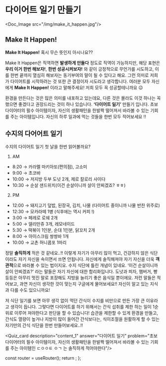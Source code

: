 # 다이어트 일기 만들기


<Doc_Image src="/img/make_it_happen.jpg"/>

## Make It Happen!


<Callout emoji="☺️">**Make It Happen!** 혹시 무슨 뜻인지 아시나요??</Callout>

Make It Happen은 직역하면 **발생하게 만들다** 정도로 직역이 가능하지만, 해당 표현은 **우리 이거 한번 해보자!**, **한번 성공시켜보자!** 와 같이 긍정적으로 무언가를 시도하고, 이를 한번 끝까지 열심히 해보자는 동기부여의 말이 될 수 있다고 해요. 그런 의미로 저희가 다이어트를 시작하려는 것 또한 큰 결정이자 시도라고 생각합니다. 여러분 모두 자신에게 **Make It Happen!** 이라고 말해주세요! 저희 모두 꼭 성공할테니까요 😉

환경을 만든다는 것은 많은 의미를 내포하고 있는데요, 다른 것은 몰라도 이것 하나는 꼭 했으면 좋겠다고 권장드리는 것이 하나 있습니다. **‘다이어트 일기’** 만들기 입니다. 초보 다이어터의 필수 아이템이자, 자신의 생활패턴을 한발짝 떨어져서 바라볼 수 있는 기회를 주는 아이템입니다. 자신의 하루 일과에 먹는 것들을 한번 모두 적어보세요 !!

## 수지의 다어어트 일기

수지의 다이어트 일기 첫 날을 한번 읽어볼까요?

1. AM

- 8:20 → 카라멜 마키아또(편의점), 고소미
- 9:00 → 초코바
- 10:00 → 저지방 두부 도넛 2개, 제로 칼로리 사이다
- 10:30 → 순살 샌드위치(이건 순살이니까 살이 안찌겠죠? ㅎㅎ)

2. PM

- 12:00 → 돼지고기 덮밥, 된장국, 김치, 나물 (다이어트 중이니까 나물 반찬 위주로)
- 12:30 → 모카라떼 1병 (식후에는 역시 커피 !)
- 3:00 → 페레로 로쉐 2개
- 5:00 → 델리만쥬 3개, 레모네이드
- 5:30 → 떡볶이 1인분, 순대 1인분, 닭꼬치 2개
- 8:00 → 아이스크림 쌍쌍바 1개
- 10:00 → 교촌 허니콤포 1마리

정말 **솔직하게** 적은 것 같네요..!! 이렇게 자기가 아무리 많이 먹고, 건강하지 않은 식단이라도 자기 자신을 속이면서 쓰면 안됩니다. 자신에게 솔직해져야 자기 자신을 더욱 **객관적**으로 바라볼 수 있는 법이지요. 수지 식단에 틀린 개념이 있네요. ‘이건 순살이니까 살이 안찌겠죠?’ 라는 말들은 자기 자신에 대한 합리화입니다. 도넛과 피자, 햄버거, 빵 등등은 아무리 멋진 말로 포장해도 지방을 늘리기 좋은 음식일 뿐이에요. 저런 말들은 적어보고, 과연 자신이 생각한 것이 맞는지 구글에게 물어보세요!! 자신이 알고 있는 지식과 다를 수도 있으니까요!

저 식단 일기를 보면 아무 생각 없이 먹던 간식이 수지를 비만으로 만든 가장 큰 이유라고 생각이 듭니다. 그렇다면 다이어트를 하기 위해서는 간식 섭취를 제한 하는 일이 1순위로 이루어 져야한다고 판단을 할 수 있습니다! 습관을 제한할 수 있게 환경을 만들고, 간식도 열량이 높거나 지방이 많이 들어간 간식보다는, 식이조절을 원활하게 할 수 있는 자기만의 간식 식단을 한번 만들어보세요..!!


<Quiz_card description="content_1" answer="다이어트 일기" problem="초보 다이어터의 필수 아이템이자, 자신의 생활패턴을 한발짝 떨어져서
바라볼 수 있는 기회를 주는 아이템인 ㄷㅇㅇㅌ ㅇㄱ 는 솔직하게
적어야한다"/>


  const router = useRouter();
  return <PageKey route={router.pathname} />;
};

<Final />
